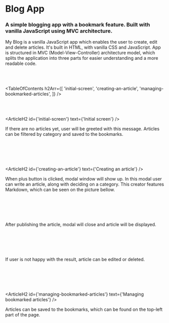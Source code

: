 


# Blog App

### A simple blogging app with a bookmark feature. Built with vanilla JavaScript using MVC architecture.

<HeroImage
   image={BlogImg}
   imageMobile={BlogMobileImg}
   isResponsive={true}
   title="Blog App"
/>

My Blog is a vanilla JavaScript app which enables the user to create, edit and delete articles. It's built in HTML, with vanilla CSS and JavaScript. App is structured in MVC (Model-View-Controller) architecture model, which splits the application into three parts for easier understanding and a more readable code.

<br />
<br />

<TableOfContents
   h2Arr={[
      'initial-screen',
      'creating-an-article',
      'managing-bookmarked-articles',
   ]}
/>

<br />
<br />

<ArticleH2 id={'initial-screen'} text={'Initial screen'} />

If there are no articles yet, user will be greeted with this message. Articles can be filtered by category and saved to the bookmarks.

<br />

<ArticleImage
   image={BlogImg1}
   imageMobile={BlogMobileImg1}
   isResponsive={true}
   alt="Initial screen"
/>

<br />
<br />

<ArticleH2 id={'creating-an-article'} text={'Creating an article'} />

When plus button is clicked, modal window will show up. In this modal user can write an article, along with deciding on a category. This creator features Markdown, which can be seen on the picture bellow.

<br />

<ArticleImage
   image={BlogImg2}
   imageMobile={BlogMobileImg2}
   isResponsive={true}
   alt="Article creator"
/>

<br />
<br />

After publishing the article, modal will close and article will be displayed.

<br />

<ArticleImage
   image={BlogImg3}
   imageMobile={BlogMobileImg3}
   isResponsive={true}
   alt="Article content"
/>

<br />
<br />

If user is not happy with the result, article can be edited or deleted.

<br />

<ArticleImage
   image={BlogImg4}
   imageMobile={BlogMobileImg4}
   isResponsive={true}
   alt="Article options"
/>

<br />
<br />

<ArticleH2
   id={'managing-bookmarked-articles'}
   text={'Managing bookmarked articles'}
/>

Articles can be saved to the bookmarks, which can be found on the top-left part of the page.

<br />

<ArticleImage
   image={BlogImg5}
   imageMobile={BlogMobileImg5}
   isResponsive={true}
   alt="Managing bookmarks"
/>

<br />
